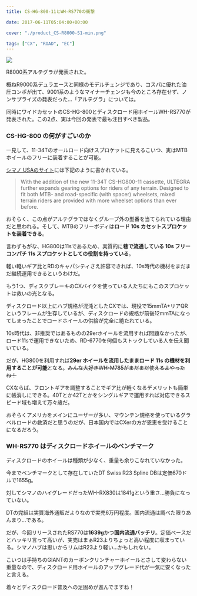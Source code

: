---
title: CS-HG-800-11とWH-RS770の衝撃

date: 2017-06-11T05:04:00+00:00

cover: "./product_CS-R8000-S1-min.png"

tags: ["CX", "ROAD", "EC"]
---

![ ](./product_CS-R8000-S1-min.png)

R8000系アルテグラが発表された。

概ねR9000系デュラエースと同様のモデルチェンジであり、コスパに優れた油圧コンポが出て、9001系のようなマイナーチェンジも今のところ存在せず、ノンサプライズの発表だった…「アルテグラ」については。

同時にワイドカセットのCS-HG-800とディスクロード用ホイールWH-RS770が発表された。この2点、実は今回の発表で最も注目すべき製品。

### CS-HG-800 の何がすごいのか

一見して、11-34Tのオールロード向けスプロケットに見えるこいつ、実はMTBホイールのフリーに装着することが可能。

[シマノ USAのサイト](http://bike.shimano.com/content/sac-bike/en/home/news-and-info/news/shimano-new-ultegra-r8000-road-components-deliver-industrys-wide.html)には下記のように書かれている。

> With the addition of the new 11-34T CS-HG800-11 cassette, ULTEGRA further expands gearing options for riders of any terrain. Designed to fit both MTB- and road-specific (with spacer) wheelsets, mixed terrain riders are provided with more wheelset options than ever before.

おそらく、この点がアルテグラではなくグループ外の型番を当てられている理由だと思われる。そして、MTBのフリーボディは**ロード 10s カセットスプロケットを装着できる**。

言わずもがな、HG800は11sであるため、実質的に**巷で流通している 10s フリーコンパチ 11s スプロケットとしての役割を持っている**。

軽い軽いギア比とRDのキャパシティさえ許容できれば、10s時代の機材をまだまだ継続運用できるというわけだ。

もう1つ、ディスクブレーキのCXバイクを使っている人たちにもこのスプロケットは救いの光となる。

ディスクロード以上にハブ規格が混沌としたCXでは、現役で15mmTA+リアQRというフレームが生存しているが、ディスクロードの規格が前後12mmTAになってしまったことでロードホイールの供給が完全に絶たれている。

10s時代は、非推奨ではあるものの29erホイールを流用すれば問題なかったが、ロード11sで運用できないため、RD-6770を何個もストックしている人を伝え聞いている。

だが、HG800を利用すれば**29er ホイールを流用したままロード 11s の機材を利用することが可能**となる。<strike>みんな大好きWH-M785がまだまだ使えるよやったね！</strike>

CXならば、フロントギアを調整することでギア比が軽くなるデメリットも簡単に帳消しにできる。40Tとか42Tとかをシングルギアで運用すれば対応できるスピード域も増えて万々歳だ。

おそらくアメリカをメインにユーザーが多い、マウンテン規格を使っているグラベルロードの救済だと思うのだが、日本国内ではCXerの方が恩恵を受けることになるだろう。

### WH-RS770 はディスクロードホイールのベンチマーク

ディスクロードのホイールは種類が少なく、重量も余りこなれていなかった。

今までベンチマークとして存在していたDT Swiss R23 Spline DBは定価670ドルで1655g。

対してシマノのハイグレードだったWH-RX830は1841gという重さ…勝負になっていない。

DTの完組は実質海外通販だよりなので実売6万円程度。国内流通は調べた限りあんまり…である。

だが、今回リリースされたRS770は**1639g**かつ**国内流通バッチリ**。定価ベースだとハッキリ言って高いが、実売はまぁR23よりちょっと高い程度に収まっている。シマノハブは思いからリムはR23より軽い…かもしれない。

こいつは手持ちのGIANTのカーボンクリンチャーホイールとさして変わらない重量なので、ディスクロード用ホイールのアップグレード代が一気に安くなったと言える。

着々とディスクロード普及への足固めが進んでますね！

<Amzn asin="B075H46GDV" />
